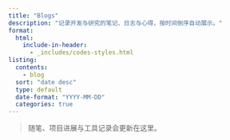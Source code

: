 ```yaml
---
title: "Blogs"
description: "记录开发与研究的笔记、日志与心得，按时间倒序自动展示。"
format:
  html:
    include-in-header:
      - _includes/codes-styles.html
listing:
  contents:
    - blog
  sort: "date desc"
  type: default
  date-format: "YYYY-MM-DD"
  categories: true
---
```


> 随笔、项目进展与工具记录会更新在这里。
